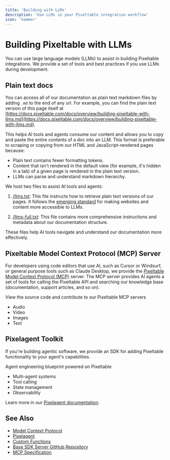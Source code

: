 ```yaml
---
title: 'Building with LLMs'
description: 'Use LLMs in your Pixeltable integration workflow'
icon: 'hammer'
---
```


# Building Pixeltable with LLMs

You can use large language models (LLMs) to assist in building Pixeltable integrations. We provide a set of tools and best practices if you use LLMs during development.

## Plain text docs 

You can access all of our documentation as plain text markdown files by adding `.md` to the end of any url. For example, you can find the plain text version of this page itself at [https://docs.pixeltable.com/docs/overview/building-pixeltable-with-llms.md](https://docs.pixeltable.com/docs/overview/building-pixeltable-with-llms.md).

This helps AI tools and agents consume our content and allows you to copy and paste the entire contents of a doc into an LLM. This format is preferable to scraping or copying from our HTML and JavaScript-rendered pages because:

* Plain text contains fewer formatting tokens.
* Content that isn't rendered in the default view (for example, it's hidden in a tab) of a given page is rendered in the plain text version.
* LLMs can parse and understand markdown hierarchy.

We host two files to assist AI tools and agents:

1. [/llms.txt](https://docs.pixeltable.com/llms.txt): This file instructs how to retrieve plain text versions of our pages. It follows the [emerging standard](https://llmstxt.org/) for making websites and content more accessible to LLMs.

2. [/llms-full.txt](https://docs.pixeltable.com/llms-full.txt): This file contains more comprehensive instructions and metadata about our documentation structure.

These files help AI tools navigate and understand our documentation more effectively.

## Pixeltable Model Context Protocol (MCP) Server 

For developers using code editors that use AI, such as Cursor or Windsurf, or general purpose tools such as Claude Desktop, we provide the [Pixeltable Model Context Protocol (MCP)](/docs/libraries/mcp) server. The MCP server provides AI agents a set of tools for calling the Pixeltable API and searching our knowledge base (documentation, support articles, and so on).

<Card title="Pixeltable MCP servers" icon="github" href="https://github.com/pixeltable/pixeltable-mcp-server">
  View the source code and contribute to our Pixeltable MCP servers
</Card>

* Audio
* Video
* Images
* Text

## Pixelagent Toolkit

If you're building agentic software, we provide an SDK for adding Pixeltable functionality to your agent's capabilities. 

<Card title="Pixelagent" icon="github" href="https://github.com/pixeltable/pixelagent">
  Agent engineering blueprint powered on Pixeltable
</Card>

* Multi-agent systems
* Tool calling
* State management
* Observability

Learn more in our [Pixelagent documentation](/docs/libraries/pixelagent).

## See Also

* [Model Context Protocol](/docs/libraries/mcp)
* [Pixelagent](/docs/libraries/pixelagent)
* [Custom Functions](/docs/datastore/custom-functions)
* [Base SDK Server GitHub Repository](https://github.com/pixeltable/pixeltable-mcp-server/tree/main/servers/base-sdk)
* [MCP Specification](https://spec.modelcontextprotocol.io/)
